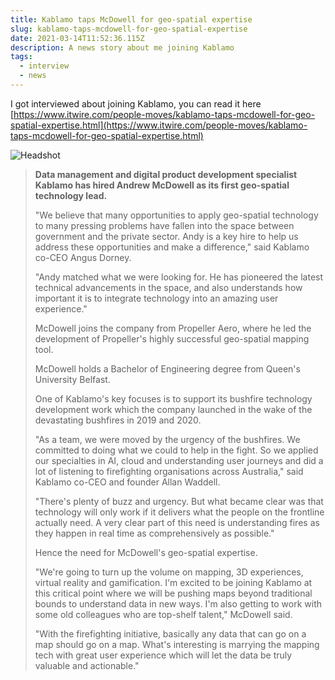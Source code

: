 ```yaml
---
title: Kablamo taps McDowell for geo-spatial expertise
slug: kablamo-taps-mcdowell-for-geo-spatial-expertise
date: 2021-03-14T11:52:36.115Z
description: A news story about me joining Kablamo
tags:
  - interview
  - news
---
```

I got interviewed about joining Kablamo, you can read it here [https://www.itwire.com/people-moves/kablamo-taps-mcdowell-for-geo-spatial-expertise.html](https://www.itwire.com/people-moves/kablamo-taps-mcdowell-for-geo-spatial-expertise.html) 



![Headshot ](https://www.itwire.com/media/k2/items/cache/e0735681a13235ea99f80428a4f03c26_M.jpg "Headshot")

> **Data management and digital product development specialist Kablamo has hired Andrew McDowell as its first geo-spatial technology lead.**
>
> "We believe that many opportunities to apply geo-spatial technology to many pressing problems have fallen into the space between government and the private sector. Andy is a key hire to help us address these opportunities and make a difference," said Kablamo co-CEO Angus Dorney.
>
> "Andy matched what we were looking for. He has pioneered the latest technical advancements in the space, and also understands how important it is to integrate technology into an amazing user experience."
>
> McDowell joins the company from Propeller Aero, where he led the development of Propeller's highly successful geo-spatial mapping tool.
>
> McDowell holds a Bachelor of Engineering degree from Queen's University Belfast.
>
> One of Kablamo's key focuses is to support its bushfire technology development work which the company launched in the wake of the devastating bushfires in 2019 and 2020.
>
> "As a team, we were moved by the urgency of the bushfires. We committed to doing what we could to help in the fight. So we applied our specialties in AI, cloud and understanding user journeys and did a lot of listening to firefighting organisations across Australia," said Kablamo co-CEO and founder Allan Waddell.
>
> "There's plenty of buzz and urgency. But what became clear was that technology will only work if it delivers what the people on the frontline actually need. A very clear part of this need is understanding fires as they happen in real time as comprehensively as possible."
>
> Hence the need for McDowell's geo-spatial expertise.
>
> "We're going to turn up the volume on mapping, 3D experiences, virtual reality and gamification. I'm excited to be joining Kablamo at this critical point where we will be pushing maps beyond traditional bounds to understand data in new ways. I'm also getting to work with some old colleagues who are top-shelf talent," McDowell said.
>
> "With the firefighting initiative, basically any data that can go on a map should go on a map. What's interesting is marrying the mapping tech with great user experience which will let the data be truly valuable and actionable."
>
>

